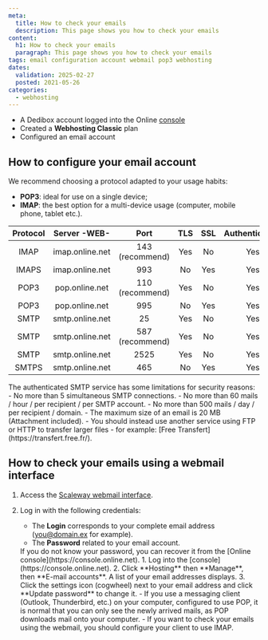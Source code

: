 ```yaml
---
meta:
  title: How to check your emails
  description: This page shows you how to check your emails
content:
  h1: How to check your emails
  paragraph: This page shows you how to check your emails
tags: email configuration account webmail pop3 webhosting
dates:
  validation: 2025-02-27
  posted: 2021-05-26
categories:
  - webhosting
---
```


<Macro id="webhosting-online" />

<Macro id="requirements" />

- A Dedibox account logged into the Online [console](https://console.online.net)
- Created a **Webhosting Classic** plan
- Configured an email account

## How to configure your email account

We recommend choosing a protocol adapted to your usage habits:
- **POP3**: ideal for use on a single device;
- **IMAP**: the best option for a multi-device usage (computer, mobile phone, tablet etc.).


| Protocol |   Server -WEB-  |       Port      | TLS | SSL | Authentication |
|:--------:|:---------------:|:---------------:|:---:|:---:|:--------------:|
|   IMAP   | imap.online.net | 143 (recommend) | Yes |  No |       Yes      |
|   IMAPS  | imap.online.net |       993       |  No | Yes |       Yes      |
|   POP3   |  pop.online.net | 110 (recommend) | Yes |  No |       Yes      |
|   POP3   |  pop.online.net |       995       |  No | Yes |       Yes      |
|   SMTP   | smtp.online.net |        25       | Yes |  No |       Yes      |
|   SMTP   | smtp.online.net | 587 (recommend) | Yes |  No |       Yes      |
|   SMTP   | smtp.online.net |       2525      | Yes |  No |       Yes      |
|   SMTPS  | smtp.online.net |       465       |  No | Yes |       Yes      |



<Message type="important">
  The authenticated SMTP service has some limitations for security reasons:
    - No more than 5 simultaneous SMTP connections.
    - No more than 60 mails / hour / per recipient / per SMTP account.
    - No more than 500 mails / day / per recipient / domain.
    - The maximum size of an email is 20 MB (Attachment included).
    - You should instead use another service using FTP or HTTP to transfer larger files - for example: [Free Transfert](https://transfert.free.fr/).
</Message>

## How to check your emails using a webmail interface

1. Access the [Scaleway webmail interface](https://webmail.online.net/).
2. Log in with the following credentials:
    * The **Login** corresponds to your complete email address ([you@domain.ex](mailto:you@domain.ex) for example).
    * The **Password** related to your email account.

    <Message type="note">
      If you do not know your password, you can recover it from the [Online console](https://console.online.net).
      1. Log into the [console](https://console.online.net).
      2. Click **Hosting** then **Manage**, then **E-mail accounts**. A list of your email addresses displays.
      3. Click the settings icon (cogwheel) next to your email address and click **Update password** to change it.
    </Message>

    <Message type="tip">
      - If you use a messaging client (Outlook, Thunderbird, etc.) on your computer, configured to use POP, it is normal that you can only see the newly arrived mails, as POP downloads mail onto your computer.
      - If you want to check your emails using the webmail, you should configure your client to use IMAP.
    </Message>


